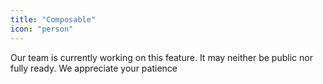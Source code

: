 ```yaml
---
title: "Composable"
icon: "person"
---
```

<Warning>
  Our team is currently working on this feature. It may neither be public nor fully ready. We appreciate your patience
</Warning>